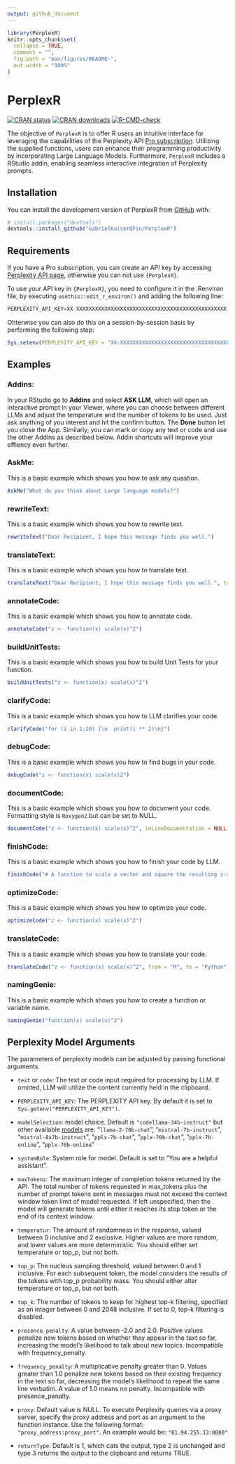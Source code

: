 ```yaml
---
output: github_document
---
```


<!-- README.md is generated from README.Rmd. Please edit that file -->

```r
library(PerplexR)
knitr::opts_chunk$set(
  collapse = TRUE,
  comment = "",
  fig.path = "man/figures/README-",
  out.width = "100%"
)
```

# PerplexR

<!-- badges: start -->
[![CRAN status](https://www.r-pkg.org/badges/version/PerplexR)](https://CRAN.R-project.org/package=PerplexR)
[![CRAN downloads](https://cranlogs.r-pkg.org/badges/PerplexR)](https://cran.rstudio.com/web/packages/PerplexR/index.html)
[![R-CMD-check](https://github.com/GabrielKaiserQFin/PerplexR/actions/workflows/R-CMD-check.yaml/badge.svg)](https://github.com/GabrielKaiserQFin/PerplexR/actions/workflows/R-CMD-check.yaml)
<!-- badges: end -->

The objective of `PerplexR` is to offer R users an intuitive interface for leveraging the capabilities of the Perplexity API [Pro subscription](https://docs.perplexity.ai/docs/pricing). Utilizing the supplied functions, users can enhance their programming productivity by incorporating Large Language Models. Furthermore, `PerplexR` includes a RStudio addin, enabling seamless interactive integration of Perplexity prompts.

## Installation

You can install the development version of PerplexR from [GitHub](https://github.com/GabrielKaiserQFin/PerplexR) with:

```r
# install.packages("devtools")
devtools::install_github("GabrielKaiserQFin/PerplexR")
```

<!-- Or install the current released version of `{PerplexR}` from  -->
<!-- [CRAN](https://cran.r-project.org/package=PerplexR): -->

<!-- ```{r eval = FALSE} -->
<!-- install.packages("PerplexR") -->
<!-- ``` -->

## Requirements

If you have a Pro subscription, you can create an API key by accessing [Perplexity API page](https://www.perplexity.ai/settings/api), otherwise you can not use `{PerplexR}`.

To use your API key in `{PerplexR}`, you need to configure it in the .Renviron file, by executing `usethis::edit_r_environ()` and adding the following line:

``` r
PERPLEXITY_API_KEY=XX-XXXXXXXXXXXXXXXXXXXXXXXXXXXXXXXXXXXXXXXXXXXXXXXX
```

Ohterwise you can also do this on a session-by-session basis by performing the following step:
``` r
Sys.setenv(PERPLEXITY_API_KEY = "XX-XXXXXXXXXXXXXXXXXXXXXXXXXXXXXXXXXXXXXXXXXXXXXXXX")
```

## Examples

### Addins:

In your RStudio go to **Addins** and select **ASK LLM**, which will open an interactive prompt in your Viewer, where you can choose between different LLMs and adjust the temperature and the number of tokens to be used.
Just ask anything of you interest and hit the confirm button. The **Done** button let you close the App.
Similarly, you can mark or copy any text or code and use the other Addins as described below. Addin shortcuts will improve your effiency even further. 


### AskMe:

This is a basic example which shows you how to ask any quastion.

```r
AskMe("What do you think about Large language models?")
```


### rewriteText:

This is a basic example which shows you how to rewrite text.

```r
rewriteText("Dear Recipient, I hope this message finds you well.")
```

### translateText:

This is a basic example which shows you how to translate text.

```r
translateText("Dear Recipient, I hope this message finds you well.", toLanguage = "Spanish")
```

### annotateCode:

This is a basic example which shows you how to annotate code.

```r
annotateCode("z <- function(x) scale(x)^2")
```


### buildUnitTests:

This is a basic example which shows you how to build Unit Tests for your function.

```r
buildUnitTests("z <- function(x) scale(x)^2")
```


### clarifyCode:

This is a basic example which shows you how to LLM clarifies your code.

```r
clarifyCode("for (i in 1:10) {\n  print(i ** 2)\n}")
```


### debugCode:

This is a basic example which shows you how to find bugs in your code.

```r
debugCode("z <- function(x) scale(x)2")
```


### documentCode:

This is a basic example which shows you how to document your code. Formatting style is `Roxygen2` but can be set to NULL.

```r
documentCode("z <- function(x) scale(x)^2", inLineDocumentation = NULL)
```


### finishCode:

This is a basic example which shows you how to finish your code by LLM.

```r
finishCode("# A function to scale a vector and square the resulting z-score z2 <- function(")
```


### optimizeCode:

This is a basic example which shows you how to optimize your code.

```r
optimizeCode("z <- function(x) scale(x)^2")
```


### translateCode:

This is a basic example which shows you how to translate your code.

```r
translateCode("z <- function(x) scale(x)^2", from = "R", to = "Python")
```


### namingGenie:

This is a basic example which shows you how to create a function or variable name.

```r
namingGenie("function(x) scale(x)^2")
```



## Perplexity Model Arguments

The parameters of perplexity models can be adjusted by passing functional arguments.

*  `text` or `code`: The text or code input required for processing by LLM. If omitted, LLM will utilize the content currently held in the clipboard.

* `PERPLEXITY_API_KEY`: The PERPLEXITY API key. By default it is set to `Sys.getenv("PERPLEXITY_API_KEY")`.

*  `modelSelection`: model choice. Default is `"codellama-34b-instruct"` but other available [models](https://docs.perplexity.ai/docs/model-cards) are:
                                                "`llama-2-70b-chat`",
                                                "`mistral-7b-instruct`",
                                                "`mixtral-8x7b-instruct`",
                                                "`pplx-7b-chat`",
                                                "`pplx-70b-chat`",
                                                "`pplx-7b-online`",
                                                "`pplx-70b-online`"
                           

*  `systemRole`: System role for model. Default is set to "You are a helpful assistant".

*  `maxTokens`: The maximum integer of completion tokens returned by the API. The total number of tokens requested in max_tokens plus the number of prompt tokens sent in messages must not exceed the context window token limit of model requested. If left unspecified, then the model will generate tokens until either it reaches its stop token or the end of its context window.

*  `temperatur`: The amount of randomness in the response, valued between 0 inclusive and 2 exclusive. Higher values are more random, and lower values are more deterministic. You should either set temperature or top_p, but not both.

*  `top_p`: The nucleus sampling threshold, valued between 0 and 1 inclusive. For each subsequent token, the model considers the results of the tokens with top_p probability mass. You should either alter temperature or top_p, but not both.

*  `top_k`: The number of tokens to keep for highest top-k filtering, specified as an integer between 0 and 2048 inclusive. If set to 0, top-k filtering is disabled.

*  `presence_penalty`: A value between -2.0 and 2.0. Positive values penalize new tokens based on whether they appear in the text so far, increasing the model's likelihood to talk about new topics. Incompatible with frequency_penalty.

*  `frequency_penalty`: A multiplicative penalty greater than 0. Values greater than 1.0 penalize new tokens based on their existing frequency in the text so far, decreasing the model's likelihood to repeat the same line verbatim. A value of 1.0 means no penalty. Incompatible with presence_penalty.

*  `proxy`: Default value is NULL. To execute Perplexity queries via a proxy server, specify the proxy address and port as an argument to the function instance. Use the following format: `"proxy_address:proxy_port"`. An example would be: `"81.94.255.13:8080"`

*  `returnType`: Default is 1, which cats the output, type 2 is unchanged and type 3 returns the output to the clipboard and returns TRUE.

